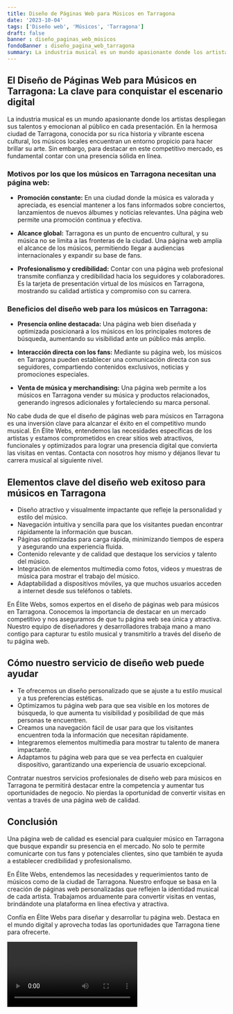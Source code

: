 ```yaml
---
title: Diseño de Páginas Web para Músicos en Tarragona
date: '2023-10-04'
tags: ['Diseño web', 'Músicos', 'Tarragona']
draft: false
banner : diseño_paginas_web_músicos
fondoBanner : diseño_pagina_web_tarragona
summary: La industria musical es un mundo apasionante donde los artistas despliegan sus talentos y emocionan al público en cada presentación. En la hermosa ciudad de Tarragona, conocida por su rica historia y vibrante escena cultural, los músicos locales encuentran un entorno propicio para hacer brillar su arte. Sin embargo, para destacar en este competitivo mercado, es fundamental contar con una presencia sólida en línea.
---
```


## El Diseño de Páginas Web para Músicos en Tarragona: La clave para conquistar el escenario digital

La industria musical es un mundo apasionante donde los artistas despliegan sus talentos y emocionan al público en cada presentación. En la hermosa ciudad de Tarragona, conocida por su rica historia y vibrante escena cultural, los músicos locales encuentran un entorno propicio para hacer brillar su arte. Sin embargo, para destacar en este competitivo mercado, es fundamental contar con una presencia sólida en línea.

### Motivos por los que los músicos en Tarragona necesitan una página web:

- **Promoción constante:** En una ciudad donde la música es valorada y apreciada, es esencial mantener a los fans informados sobre conciertos, lanzamientos de nuevos álbumes y noticias relevantes. Una página web permite una promoción continua y efectiva.

- **Alcance global:** Tarragona es un punto de encuentro cultural, y su música no se limita a las fronteras de la ciudad. Una página web amplía el alcance de los músicos, permitiendo llegar a audiencias internacionales y expandir su base de fans.

- **Profesionalismo y credibilidad:** Contar con una página web profesional transmite confianza y credibilidad hacia los seguidores y colaboradores. Es la tarjeta de presentación virtual de los músicos en Tarragona, mostrando su calidad artística y compromiso con su carrera.

### Beneficios del diseño web para los músicos en Tarragona:

- **Presencia online destacada:** Una página web bien diseñada y optimizada posicionará a los músicos en los principales motores de búsqueda, aumentando su visibilidad ante un público más amplio.

- **Interacción directa con los fans:** Mediante su página web, los músicos en Tarragona pueden establecer una comunicación directa con sus seguidores, compartiendo contenidos exclusivos, noticias y promociones especiales.

- **Venta de música y merchandising:** Una página web permite a los músicos en Tarragona vender su música y productos relacionados, generando ingresos adicionales y fortaleciendo su marca personal.

No cabe duda de que el diseño de páginas web para músicos en Tarragona es una inversión clave para alcanzar el éxito en el competitivo mundo musical. En Élite Webs, entendemos las necesidades específicas de los artistas y estamos comprometidos en crear sitios web atractivos, funcionales y optimizados para lograr una presencia digital que convierta las visitas en ventas. Contacta con nosotros hoy mismo y déjanos llevar tu carrera musical al siguiente nivel.

<GifSeo />

<Cta />

## Elementos clave del diseño web exitoso para músicos en Tarragona

- Diseño atractivo y visualmente impactante que refleje la personalidad y estilo del músico.
- Navegación intuitiva y sencilla para que los visitantes puedan encontrar rápidamente la información que buscan.
- Páginas optimizadas para carga rápida, minimizando tiempos de espera y asegurando una experiencia fluida.
- Contenido relevante y de calidad que destaque los servicios y talento del músico.
- Integración de elementos multimedia como fotos, videos y muestras de música para mostrar el trabajo del músico.
- Adaptabilidad a dispositivos móviles, ya que muchos usuarios acceden a internet desde sus teléfonos o tablets.

En Élite Webs, somos expertos en el diseño de páginas web para músicos en Tarragona. Conocemos la importancia de destacar en un mercado competitivo y nos aseguramos de que tu página web sea única y atractiva. Nuestro equipo de diseñadores y desarrolladores trabaja mano a mano contigo para capturar tu estilo musical y transmitirlo a través del diseño de tu página web.

## Cómo nuestro servicio de diseño web puede ayudar

- Te ofrecemos un diseño personalizado que se ajuste a tu estilo musical y a tus preferencias estéticas.
- Optimizamos tu página web para que sea visible en los motores de búsqueda, lo que aumenta tu visibilidad y posibilidad de que más personas te encuentren.
- Creamos una navegación fácil de usar para que los visitantes encuentren toda la información que necesitan rápidamente.
- Integraremos elementos multimedia para mostrar tu talento de manera impactante.
- Adaptamos tu página web para que se vea perfecta en cualquier dispositivo, garantizando una experiencia de usuario excepcional.

Contratar nuestros servicios profesionales de diseño web para músicos en Tarragona te permitirá destacar entre la competencia y aumentar tus oportunidades de negocio. No pierdas la oportunidad de convertir visitas en ventas a través de una página web de calidad.

## Conclusión

Una página web de calidad es esencial para cualquier músico en Tarragona que busque expandir su presencia en el mercado. No solo te permite comunicarte con tus fans y potenciales clientes, sino que también te ayuda a establecer credibilidad y profesionalismo.

En Élite Webs, entendemos las necesidades y requerimientos tanto de músicos como de la ciudad de Tarragona. Nuestro enfoque se basa en la creación de páginas web personalizadas que reflejen la identidad musical de cada artista. Trabajamos arduamente para convertir visitas en ventas, brindándote una plataforma en línea efectiva y atractiva.

Confía en Élite Webs para diseñar y desarrollar tu página web. Destaca en el mundo digital y aprovecha todas las oportunidades que Tarragona tiene para ofrecerte.

<Video />

<CtaBot job='Músicos' city='Tarragona'/>

<Gmaps query='Tarragona+españa+maps' />